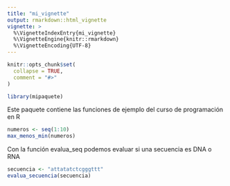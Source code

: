 ```yaml
---
title: "mi_vignette"
output: rmarkdown::html_vignette
vignette: >
  %\VignetteIndexEntry{mi_vignette}
  %\VignetteEngine{knitr::rmarkdown}
  %\VignetteEncoding{UTF-8}
---
```


```r
knitr::opts_chunk$set(
  collapse = TRUE,
  comment = "#>"
)
```

```r
library(mipaquete)
```

Este paquete contiene las funciones de ejemplo del curso de programación en R

```r
numeros <- seq(1:10)
max_menos_min(numeros)
```

Con la función evalua_seq podemos evaluar si una secuencia es DNA o RNA

```r
secuencia <- "attatatctcgggttt"
evalua_secuencia(secuencia)
```











